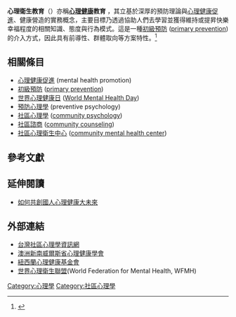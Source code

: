 {{Link style|time=2015-12-13T13:36:36+00:00}}
{{refimprove|time=2014-10-08T15:03:06+00:00}}
'''心理衛生教育'''（{{lang-en|mental health education}}）亦稱'''[[心理健康|心理健康]]教育''' ，其立基於深厚的預防理論與[[心理健康促進|心理健康促進]]、健康營造的實務概念，主要目標乃透過協助人們去學習並獲得維持或提昇快樂幸福程度的相關知識、態度與行為模式。這是一種[[初級預防|初級預防]] ([[:en:primary_prevention|primary prevention]])的介入方式，因此具有前導性、群體取向等方案特性。<ref name="ref1">{{cite book |last= Felner |first= Robert D. ; et al |title= '' Preventive psychology : theory, research, and practice '' |url= https://archive.org/details/preventivepsycho0000unse |publisher= Pergamon] |year= 1983 |isbn= 0-08-026340-2 }}</ref>

== 相關條目 ==
{{Commonscat|Magnetic Resonance Imaging}}
*[[心理健康促進|心理健康促進]] (mental health promotion)
*[[初級預防|初級預防]] ([[:en:primary_prevention|primary prevention]])
*[[世界心理健康日|世界心理健康日]] ([[:en:World_Mental_Health_Day|World Mental Health Day]])
*[[預防心理學|預防心理學]] (preventive psychology)
*[[社區心理學|社區心理學]] ([[:en:community_psychology|community psychology]])
*[[社區諮商|社區諮商]] ([[:en:community_counseling|community counseling]])
*[[社區心理衛生中心|社區心理衛生中心]] ([[:en:community_mental_health_center|community mental health center]])

== 參考文獻 ==
<div class="references">
<references />
</div>


== 延伸閱讀 ==
*[https://web.archive.org/web/20121015180512/http://blog.roodo.com/compsy/archives/3508231.html 如何共創國人心理健康大未來]


== 外部連結 ==
*[https://web.archive.org/web/20091127024209/http://compsy.idv.tw/ 台灣社區心理學資訊網]
*[http://www.mentalhealth.asn.au 澳洲新南威爾斯省心理健康學會] {{Wayback|url=http://www.mentalhealth.asn.au/ |date=20210315184617 }}
*[http://www.mentalhealth.org.nz 紐西蘭心理健康基金會] {{Wayback|url=http://www.mentalhealth.org.nz/ |date=20210320221659 }}
*[https://web.archive.org/web/20051024000347/http://www.wfmh.org/ 世界心理衛生聯盟](World Federation for Mental Health, WFMH)


[[Category:心理學|Category:心理學]]
[[Category:社區心理學|Category:社區心理學]]